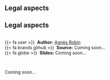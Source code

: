 ## Legal aspects {.unnumbered}


::: {.callout-note icon=true appearance="simple"}
## Legal aspects

<br />
{{< fa user >}} &nbsp;**Author:** [Agnès Robin](https://univ-droit.fr/universitaires/4532-robin-agnes)<br/>
{{< fa brands github >}} &nbsp;**Source:** Coming soon...<br/>
{{< fa globe >}} &nbsp;**Slides:** Coming soon...
:::


<br />

Coming soon...

<!--
<div class="container">
  <iframe class="responsive-iframe" src="https://biodiversitydata.github.io/protocols-methods"></iframe>
</div>
-->
